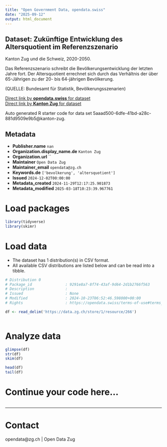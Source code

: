```yaml
---
title: "Open Government Data, opendata.swiss"
date: "2025-09-12"
output: html_document
---
```


## Dataset: Zukünftige Entwicklung des Altersquotient im Referenzszenario

Kanton Zug und die Schweiz, 2020-2050.

Das Referenzszenario schreibt die Bevölkerungsentwicklung der letzten Jahre fort. Der Altersquotient errechnet sich durch das Verhältnis der über 65-Jährigen zu der 20- bis 64-jährigen Bevölkerung.

(QUELLE: Bundesamt für Statistik, Bevölkerungsszenarien)

[Direct link by **opendata.swiss** for dataset](https://opendata.swiss/de/dataset/zukunftige-entwicklung-des-altersquotient-im-referenzszenario)<br>
[Direct link by **Kanton Zug** for dataset](https://www.zg.ch/behoerden/gesundheitsdirektion/statistikfachstelle/themen/01bevoelkerungszahlen/zukuenftige-bevoelkerungsentwicklung)

Auto generated R starter code for data set 5aaad500-6dfe-41bd-a28c-881d9509e9b5@kanton-zug.

## Metadata

- **Publisher.name** `nan`
- **Organization.display_name.de** `Kanton Zug`
- **Organization.url** ``
- **Maintainer** `Open Data Zug`
- **Maintainer_email** `opendata@zg.ch`
- **Keywords.de** `['bevolkerung', 'altersquotient']`
- **Issued** `2024-12-02T00:00:00`
- **Metadata_created** `2024-11-29T12:17:25.901873`
- **Metadata_modified** `2025-03-18T10:23:39.967761`


# Load packages

```r

library(tidyverse)
library(skimr)

```

# Load data

-   The dataset has 1 distribution(s) in CSV format.
-   All available CSV distributions are listed below and can be read into a tibble.

```r

# Distribution 0
# Package_id               : 9291e8a7-8f74-43af-9d64-2d1b2766f563
# Description              : 
# Issued                   : None
# Modified                 : 2024-10-23T06:52:46.598000+00:00
# Rights                   : https://opendata.swiss/terms-of-use#terms_by

df <- read_delim('https://data.zg.ch/store/1/resource/266')



```

# Analyze data

```r

glimpse(df)
str(df)
skim(df)

head(df)
tail(df)

```

# Continue your code here...

```r

```

------------------------------------------------------------------------

# Contact

opendata@zg.ch | Open Data Zug
